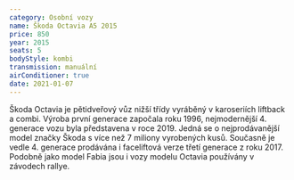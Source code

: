 ```yaml
---
category: Osobní vozy
name: Škoda Octavia A5 2015
price: 850
year: 2015
seats: 5
bodyStyle: kombi
transmission: manuální
airConditioner: true
date: 2021-01-07
---
```

Škoda Octavia je pětidveřový vůz nižší třídy vyráběný v karoseriích liftback a combi. Výroba první generace započala roku 1996, nejmodernější 4. generace vozu byla představena v roce 2019. Jedná se o nejprodávanější model značky Škoda s více než 7 miliony vyrobených kusů. Současně je vedle 4. generace prodávána i faceliftová verze třetí generace z roku 2017. Podobně jako model Fabia jsou i vozy modelu Octavia používány v závodech rallye.